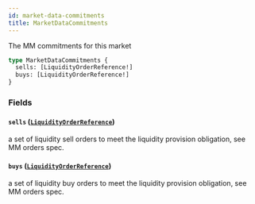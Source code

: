 ```yaml
---
id: market-data-commitments
title: MarketDataCommitments
---
```



The MM commitments for this market

```graphql
type MarketDataCommitments {
  sells: [LiquidityOrderReference!]
  buys: [LiquidityOrderReference!]
}
```


### Fields

#### `sells` ([`LiquidityOrderReference`](/docs/testnet/graphql/objects/liquidity-order-reference))

a set of liquidity sell orders to meet the liquidity provision obligation, see MM orders spec.


#### `buys` ([`LiquidityOrderReference`](/docs/testnet/graphql/objects/liquidity-order-reference))

a set of liquidity buy orders to meet the liquidity provision obligation, see MM orders spec.




